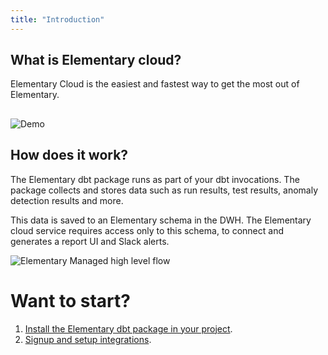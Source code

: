 ```yaml
---
title: "Introduction"
---
```


## What is Elementary cloud?

Elementary Cloud is the easiest and fastest way to get the most out of Elementary.

<Card title="Signup to Elementary Cloud" href="https://app.elementary-data.com/">
</Card>

##

<Frame>
  <img
    src="https://raw.githubusercontent.com/elementary-data/elementary/master/static/report_ui.gif"
    alt="Demo"
  />
</Frame>


## How does it work?

The Elementary dbt package runs as part of your dbt invocations.
The package collects and stores data such as run results, test results, anomaly detection results and more.

This data is saved to an Elementary schema in the DWH.
The Elementary cloud service requires access only to this schema, to connect and generates a report UI and Slack alerts.

<img
src="/pics/elementary-managed.png"
alt="Elementary Managed high level flow"
/>


# Want to start?

1. [Install the Elementary dbt package in your project](/cloud/onboarding/quickstart-dbt-package). 
2. [Signup and setup integrations](/cloud/onboarding/signup). 

<Card title="Signup to Elementary Cloud" href="https://app.elementary-data.com/">
</Card>